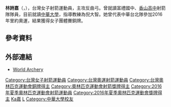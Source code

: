 {{Infobox sportsperson
|headercolor = lightblue
|name = 林詩嘉
|birth_date= {{birth_date_and_age|1993|5|20|mf=y}}
|birth_place= {{ROC}}[[新竹市|新竹市]]
| height         = {{height|m=1.65|0|abbr=on}}
| weight         = {{convert|59|kg|lb|0|abbr=on}}
| 國籍 = {{ROC}}
|sport= 女子[[射箭|射箭]]
|club= 
|medaltemplates=
{{MedalSport|[[File:Archery_pictogram.svg|30px]]女子[[射箭|射箭]]}}
{{MedalCountry     | {{TPE}}}}
{{MedalCompetition|[[奧林匹克運動會|奧林匹克運動會]]}}
{{MedalBronze|[[File:Olympic_rings.svg|30px]][[2016年夏季奥林匹克運動會|2016年 里約]] | [[2016年夏季奧林匹克運動會射箭比賽女子團體比賽|女子團體]] }}
{{MedalCompetition|[[世界射箭錦標賽|世界射箭錦標賽]]}}
{{MedalSilver|[[2015年世界射箭錦標賽|2015年 哥本哈根]]|女子個人}}
{{MedalSilver|[[2015年世界射箭錦標賽|2015年 哥本哈根]]|混合團體}}
{{MedalBronze|[[2017年世界射箭錦標賽|2017年 墨西哥城]]|女子團體}}
{{MedalCompetition|[[亞洲射箭錦標賽|亞洲射箭錦標賽]]}}
{{MedalSilver|[[2013年亞洲射箭錦標賽|2013年 臺北]]|女子團體}}
{{MedalCompetition|[[世界大學運動會|世界大學運動會]]}}
{{MedalGold|[[2015年夏季世界大學運動會|2015年 光州]]|女子團體}}
}}
{{世大運獎牌記錄
|項目=射箭
|a1=2015
|b1=1
|c1=女子反曲弓團體
}}
{{Infobox EPW
|educate=<ref>{{cite news|url=https://video.udn.com/news/539014 |title=風城女將征戰里約 林詩嘉、譚雅婷射下奧運團隊銅牌 |publisher=聯合報 |date=2016年8月8日 |archivedate=2016年8月8日 |archiveurl=https://archive.is/20160808152642/https://video.udn.com/news/539014 |deadurl=yes }}</ref>
*[[新竹市香山區朝山國民小學|新竹市香山區朝山國民小學]]
*[[新竹市立富禮國民中學|新竹市立富禮國民中學]]
*[[新竹市立香山高級中學|新竹市立香山高級中學]]
*[[中華大學|中華大學]]
}}
'''林詩嘉'''（{{lang-en|Lin Shih-Chia}}，{{bd|1993年|5月20日|catIdx=Lin林}}），台灣女子射箭運動員，主攻反曲弓。曾就讀富禮國中、[[新竹市立香山高級中學|香山高中]]射箭隊隊員，目前就讀[[中華大學|中華大學]]，指導教練為倪大智。她曾代表中華台北隊參加2016年里約奧運，結果獲得女子團體賽銅牌。

== 參考資料 ==
{{Reflist}}

== 外部連結 ==
*[http://worldarchery.org/athlete/7216/shih-chia-lin World Archery] {{Wayback|url=http://worldarchery.org/athlete/7216/shih-chia-lin |date=20151009095651 }}

{{DEFAULTSORT:LIN, Shih-chia}}

[[Category:台灣女子射箭運動員|Category:台灣女子射箭運動員]]
[[Category:台灣奧運射箭運動員|Category:台灣奧運射箭運動員]]
[[Category:台灣奧林匹克運動會銅牌得主|Category:台灣奧林匹克運動會銅牌得主]]
[[Category:奧林匹克運動會射箭獎牌得主|Category:奧林匹克運動會射箭獎牌得主]]
[[Category:2016年夏季奧林匹克運動會射箭運動員|Category:2016年夏季奧林匹克運動會射箭運動員]]
[[Category:2016年夏季奧林匹克運動會獎牌得主|Category:2016年夏季奧林匹克運動會獎牌得主]]
[[Category:林姓|Ka嘉]]
[[Category:香山區人|L]]
[[Category:中華大學校友|Category:中華大學校友]]